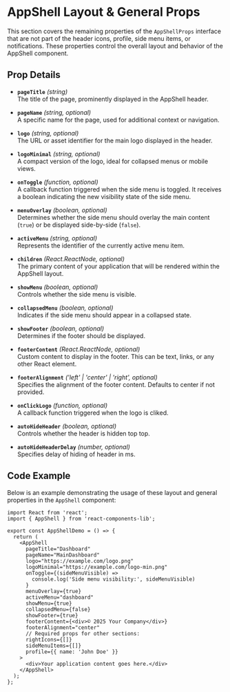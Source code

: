 
<Meta title="Organisms/AppShell/Layout & General Props" component={AppShell} />

# AppShell Layout & General Props

This section covers the remaining properties of the `AppShellProps` interface that are not part of the header icons, profile, side menu items, or notifications. These properties control the overall layout and behavior of the AppShell component.

## Prop Details

- **`pageTitle`** *(string)*  
  The title of the page, prominently displayed in the AppShell header.

- **`pageName`** *(string, optional)*  
  A specific name for the page, used for additional context or navigation.

- **`logo`** *(string, optional)*  
  The URL or asset identifier for the main logo displayed in the header.

- **`logoMinimal`** *(string, optional)*  
  A compact version of the logo, ideal for collapsed menus or mobile views.

- **`onToggle`** *(function, optional)*  
  A callback function triggered when the side menu is toggled. It receives a boolean indicating the new visibility state of the side menu.

- **`menuOverlay`** *(boolean, optional)*  
  Determines whether the side menu should overlay the main content (`true`) or be displayed side-by-side (`false`).

- **`activeMenu`** *(string, optional)*  
  Represents the identifier of the currently active menu item.

- **`children`** *(React.ReactNode, optional)*  
  The primary content of your application that will be rendered within the AppShell layout.

- **`showMenu`** *(boolean, optional)*  
  Controls whether the side menu is visible.

- **`collapsedMenu`** *(boolean, optional)*  
  Indicates if the side menu should appear in a collapsed state.

- **`showFooter`** *(boolean, optional)*  
  Determines if the footer should be displayed.

- **`footerContent`** *(React.ReactNode, optional)*  
  Custom content to display in the footer. This can be text, links, or any other React element.

- **`footerAlignment`** *('left' | 'center' | 'right', optional)*  
  Specifies the alignment of the footer content. Defaults to center if not provided.

- **`onClickLogo`** *(function, optional)*  
  A callback function triggered when the logo is cliked.

- **`autoHideHeader`** *(boolean, optional)*  
  Controls whether the header is hidden top top.

- **`autoHideHeaderDelay`** *(number, optional)*  
  Specifies delay of hiding of header in ms.

## Code Example

Below is an example demonstrating the usage of these layout and general properties in the `AppShell` component:

```tsx
import React from 'react';
import { AppShell } from 'react-components-lib';

export const AppShellDemo = () => {
  return (
    <AppShell
      pageTitle="Dashboard"
      pageName="MainDashboard"
      logo="https://example.com/logo.png"
      logoMinimal="https://example.com/logo-min.png"
      onToggle={(sideMenuVisible) =>
        console.log('Side menu visibility:', sideMenuVisible)
      }
      menuOverlay={true}
      activeMenu="dashboard"
      showMenu={true}
      collapsedMenu={false}
      showFooter={true}
      footerContent={<div>© 2025 Your Company</div>}
      footerAlignment="center"
      // Required props for other sections:
      rightIcons={[]} 
      sideMenuItems={[]} 
      profile={{ name: 'John Doe' }}
    >
      <div>Your application content goes here.</div>
    </AppShell>
  );
};

